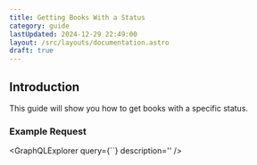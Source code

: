 ```yaml
---
title: Getting Books With a Status
category: guide
lastUpdated: 2024-12-29 22:49:00
layout: /src/layouts/documentation.astro
draft: true
---
```



## Introduction

This guide will show you how to get books with a specific status.

### Example Request
<GraphQLExplorer query={``} description='' />
